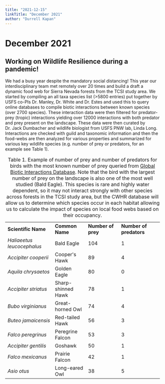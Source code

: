 ```yaml
---
title: "2021-12-15"
linkTitle: "December 2021"
author: "Durrell Kapan"
---
```


# December 2021

<!-- add info here -->

## Working on Wildlife Resilience during a pandemic!

We had a busy year despite the mandatory social distancing! This year our interdisciplinary team met remotely over 20 times and build a draft a dynamic food web for Sierra Nevada forests from the TCSI study area. We started by compiling an all taxa species list (\>5800 entries) put together by USFS co-PIs Dr. Manley, Dr. White and Dr. Estes and used this to query online databases to compile biotic interactions between known species (over 2700 species). These interaction data were then filtered for predator-prey (tropic) interactions yielding over 12000 interactions with both predator and prey present on the landscape. These data were then curated by Dr. Jack Dumbacher and wildlife biologist from USFS PNW lab, Linda Long. Interactions are checked with guild and taxonomic information and then the food-webs are then analyzed for various properties and summarized for various key wildlife species (e.g. number of prey or predators, for an example see Table 1).

|                            |                    |                    |                         |
|----------------------------|--------------------|--------------------|-------------------------|
| **Scientific Name**        | **Common Name**    | **Number of prey** | **Number of predators** |
| *Haliaeetus leucocephalus* | Bald Eagle         | 104                | 1                       |
| *Accipiter cooperii*       | Cooper\'s Hawk     | 89                 | 4                       |
| *Aquila chrysaetos*        | Golden Eagle       | 80                 | 0                       |
| *Accipiter striatus*       | Sharp-shinned Hawk | 78                 | 1                       |
| *Bubo virginianus*         | Great-horned Owl   | 74                 | 4                       |
| *Buteo jamaicensis*        | Red-tailed Hawk    | 56                 | 3                       |
| *Falco peregrinus*         | Peregrine Falcon   | 53                 | 3                       |
| *Accipiter gentilis*       | Goshawk            | 50                 | 1                       |
| *Falco mexicanus*          | Prairie Falcon     | 42                 | 1                       |
| *Asio otus*                | Long-eared Owl     | 38                 | 5                       |

: Table 1. Example of number of prey and number of predators for birds with the most known number of prey queried from [Global Biotic Interactions Database](https://www.globalbioticinteractions.org/). Note that the bird with the largest number of prey on the landscape is also one of the most well studied (Bald Eagle). This species is rare and highly water dependent, so it may not interact strongly with other species across forests in the TCSI study area, but the CWHR database will allow us to determine which species occur in each habitat allowing us to calculate the impact of species on local food webs based on their occupancy.

